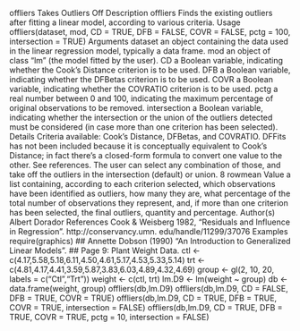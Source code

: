 
offliers Takes Outliers Off
Description
offliers Finds the existing outliers after fitting a linear model, according to various criteria.
Usage
offliers(dataset, mod, CD = TRUE, DFB = FALSE, COVR = FALSE,
pctg = 100, intersection = TRUE)
Arguments
dataset an object containing the data used in the linear regression model, typically a data
frame.
mod an object of class "lm" (the model fitted by the user).
CD a Boolean variable, indicating whether the Cook’s Distance criterion is to be
used.
DFB a Boolean variable, indicating whether the DFBetas criterion is to be used.
COVR a Boolean variable, indicating whether the COVRATIO criterion is to be used.
pctg a real number between 0 and 100, indicating the maximum percentage of original
observations to be removed.
intersection a Boolean variable, indicating whether the intersection or the union of the outliers
detected must be considered (in case more than one criterion has been selected).
Details
Criteria available: Cook’s Distance, DFBetas, and COVRATIO. DFFits has not been included because
it is conceptually equivalent to Cook’s Distance; in fact there’s a closed-form formula to
convert one value to the other. See references. The user can select any combination of those, and
take off the outliers in the intersection (default) or union.
8 rowmean
Value
a list containing, according to each criterion selected, which observations have been identified as
outliers, how many they are, what percentage of the total number of observations they represent,
and, if more than one criterion has been selected, the final outliers, quantity and percentage.
Author(s)
Albert Dorador
References
Cook & Weisberg 1982, "Residuals and Influence in Regression". http://conservancy.umn.
edu/handle/11299/37076
Examples
require(graphics)
## Annette Dobson (1990) "An Introduction to Generalized Linear Models".
## Page 9: Plant Weight Data.
ctl <- c(4.17,5.58,5.18,6.11,4.50,4.61,5.17,4.53,5.33,5.14)
trt <- c(4.81,4.17,4.41,3.59,5.87,3.83,6.03,4.89,4.32,4.69)
group <- gl(2, 10, 20, labels = c("Ctl","Trt"))
weight <- c(ctl, trt)
lm.D9 <- lm(weight ~ group)
db <- data.frame(weight, group)
offliers(db,lm.D9)
offliers(db,lm.D9, CD = FALSE, DFB = TRUE, COVR = TRUE)
offliers(db,lm.D9, CD = TRUE, DFB = TRUE, COVR = TRUE, intersection = FALSE)
offliers(db,lm.D9, CD = TRUE, DFB = TRUE, COVR = TRUE, pctg = 10, intersection = FALSE)
